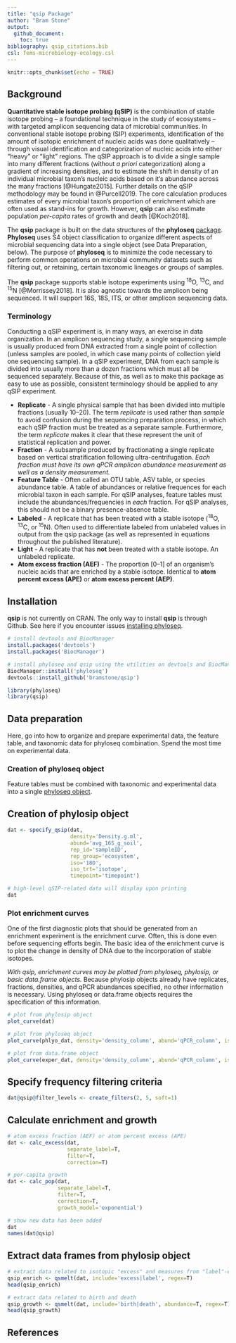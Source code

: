 ```yaml
---
title: "qsip Package"
author: "Bram Stone"
output: 
  github_document:
    toc: true
bibliography: qsip_citations.bib
csl: fems-microbiology-ecology.csl
---
```


```r
knitr::opts_chunk$set(echo = TRUE)
```

## Background

**Quantitative stable isotope probing (qSIP)** is the combination of stable isotope probing &ndash; a foundational technique in the study of ecosystems &ndash; with targeted amplicon sequencing data of microbial communities. In conventional stable isotope probing (SIP) experiments, identification of the amount of isotopic enrichment of nucleic acids was done qualitatively &ndash; through visual identification and categorization of nucleic acids into either "heavy" or "light" regions. The qSIP approach is to divide a single sample into many different fractions (without *a priori* categorization) along a gradient of increasing densities, and to estimate the shift in density of an individual microbial taxon's nucleic acids based on it's abundance across the many fractions [@Hungate2015]. Further details on the qSIP methodology may be found in @Purcell2019. The core calculation produces estimates of every microbial taxon's proportion of enrichment which are often used as stand-ins for growth. However, **qsip** can also estimate population *per-capita* rates of growth and death [@Koch2018].

The **qsip** package is built on the data structures of the **phyloseq** [package](http://joey711.github.io/phyloseq/index.html). **Phyloseq** uses S4 object classification to organize different aspects of microbial sequencing data into a single object (see Data Preparation, below). The purpose of **phyloseq** is to minimize the code necessary to perform common operations on microbial community datasets such as filtering out, or retaining, certain taxonomic lineages or groups of samples.

The **qsip** package supports stable isotope experiments using ^18^O, ^13^C, and ^15^N [@Morrissey2018]. It is also agnostic towards the amplicon being sequenced. It will support 16S, 18S, ITS, or other amplicon sequencing data.

### Terminology

Conducting a qSIP experiment is, in many ways, an exercise in data organization. In an amplicon sequencing study, a single sequencing sample is usually produced from DNA extracted from a single point of collection (unless samples are pooled, in which case many points of collection yield one sequencing sample). In a qSIP experiment, DNA from each sample is divided into usually more than a dozen fractions which must all be sequenced separately. Because of this, as well as to make this package as easy to use as possible, consistent terminology should be applied to any qSIP experiment.

  + **Replicate** - A single physical sample that has been divided into multiple fractions (usually 10&ndash;20). The term *replicate* is used rather than *sample* to avoid confusion during the sequencing preparation process, in which each qSIP fraction must be treated as a separate sample. Furthermore, the term *replicate* makes it clear that these represent the unit of statistical replication and power.
  + **Fraction** - A subsample produced by fractionating a single replicate based on vertical stratification following ultra-centrifugation. *Each fraction must have its own qPCR amplicon abundance measurement as well as a density measurement.*
  + **Feature Table** - Often called an OTU table, ASV table, or species abundance table. A table of abundances or relative frequences for each microbial taxon in each sample. For qSIP analyses, feature tables must include the abundances/frequencies in *each* fraction. For qSIP analyses, this should not be a binary presence-absence table.
  + **Labeled** - A replicate that has been treated with a stable isotope (^18^O, ^13^C, or ^15^N). Often used to differentiate labeled from unlabeled values in output from the qsip package (as well as represented in equations throughout the published literature).
  + **Light** - A replicate that has **not** been treated with a stable isotope. An unlabeled replicate.
  + **Atom excess fraction (AEF)** - The proportion [0&ndash;1] of an organism's nucleic acids that are enriched by a stable isotope. Identical to **atom percent excess (APE)** or **atom excess percent (AEP)**.


## Installation

**qsip** is not currently on CRAN. The only way to install **qsip** is through Github. See here if you encounter issues [installing phyloseq](http://joey711.github.io/phyloseq/install.html).

```r
# install devtools and BiocManager
install.packages('devtools')
install.packages('BiocManager')

# install phyloseq and qsip using the utilities on devtools and BiocManagerK
BiocManager::install('phyloseq')
devtools::install_github('bramstone/qsip')

library(phyloseq)
library(qsip)
```


## Data preparation

Here, go into how to organize and prepare experimental data, the feature table, and taxonomic data for phyloseq combination. Spend the most time on experimental data.

### Creation of phyloseq object

Feature tables must be combined with taxonomic and experimental data into a single [phyloseq object](http://joey711.github.io/phyloseq/import-data.html). 


## Creation of phylosip object

```r
dat <- specify_qsip(dat,
                    density='Density.g.ml',
                    abund='avg_16S_g_soil',
                    rep_id='sampleID',
                    rep_group='ecosystem',
                    iso='18O',
                    iso_trt='isotope',
                    timepoint='timepoint')

# high-level qSIP-related data will display upon printing
dat
```

### Plot enrichment curves

One of the first diagnostic plots that should be generated from an enrichment experiment is the enrichment curve. Often, this is done even before sequencing efforts begin. The basic idea of the enrichment curve is to plot the change in density of DNA due to the incorporation of stable isotopes.

*With qsip, enrichment curves may be plotted from phyloseq, phylosip, or basic data.frame objects.* Because phylosip objects already have replicates, fractions, densities, and qPCR abundances specified, no other information is necessary. Using phyloseq or data.frame objects requires the specification of this information.

```r
# plot from phylosip object
plot_curve(dat)

# plot from phyloseq object
plot_curve(phlyo_dat, density='density_column', abund='qPCR_column', iso_trt='isotope_treatment_column')

# plot from data.frame object
plot_curve(exper_dat, density='density_column', abund='qPCR_column', iso_trt='isotope_treatment_column')
```

## Specify frequency filtering criteria

```r
dat@qsip@filter_levels <- create_filters(2, 5, soft=1)
```


## Calculate enrichment and growth

```r
# atom excess fraction (AEF) or atom percent excess (APE)
dat <- calc_excess(dat,
                   separate_label=T,
                   filter=T,
                   correction=T)

# per-capita growth
dat <- calc_pop(dat,
                separate_label=T,
                filter=T,
                correction=T,
                growth_model='exponential')

# show new data has been added
dat
names(dat@qsip)
```


## Extract data frames from phylosip object

```r
# extract data related to isotopic "excess" and measures from "label"-ed samples
qsip_enrich <- qsmelt(dat, include='excess|label', regex=T)
head(qsip_enrich)

# extract data related to birth and death
qsip_growth <- qsmelt(dat, include='birth|death', abundance=T, regex=T)
head(qsip_growth)

```

## References
